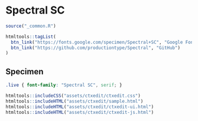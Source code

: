 # Spectral SC

```r
source("_common.R")
```

```r
htmltools::tagList(
  btn_link("https://fonts.google.com/specimen/Spectral+SC", "Google Fonts"),
  btn_link("https://github.com/productiontype/Spectral", "GitHub")
)
```

## Specimen

<link rel="preconnect" href="https://fonts.googleapis.com">
<link rel="preconnect" href="https://fonts.gstatic.com" crossorigin>
<link href="https://fonts.googleapis.com/css2?family=Spectral+SC:ital,wght@0,400;0,700;1,400&display=swap" rel="stylesheet">

```css
.live { font-family: "Spectral SC", serif; }
```

```r
htmltools::includeCSS("assets/ctxedit/ctxedit.css")
htmltools::includeHTML("assets/ctxedit/sample.html")
htmltools::includeHTML("assets/ctxedit/ctxedit-ui.html")
htmltools::includeHTML("assets/ctxedit/ctxedit-js.html")
```
